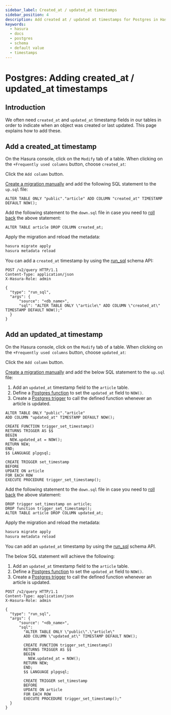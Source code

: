 ```yaml
---
sidebar_label: Created_at / updated_at timestamps
sidebar_position: 4
description: Add created at / updated at timestamps for Postgres in Hasura
keywords:
  - hasura
  - docs
  - postgres
  - schema
  - default value
  - timestamps
---
```



# Postgres: Adding created_at / updated_at timestamps

## Introduction

We often need `created_at` and `updated_at` timestamp fields in our tables in order to indicate when an object was
created or last updated. This page explains how to add these.

## Add a created_at timestamp

<Tabs className="api-tabs">
<TabItem value="console" label="Console">

On the Hasura console, click on the `Modify` tab of a table. When clicking on the `+Frequently used columns` button,
choose `created_at`:

<Thumbnail src='/img/schema/created-at.png' alt='Add a created_at time on the Hasura console' width='1000px' />

Click the `Add column` button.

</TabItem>
<TabItem value="cli" label="CLI">

[Create a migration manually](/migrations-metadata-seeds/manage-migrations.mdx#create-manual-migrations) and add the
following SQL statement to the `up.sql` file:

```plsql
ALTER TABLE ONLY "public"."article" ADD COLUMN "created_at" TIMESTAMP DEFAULT NOW();
```

Add the following statement to the `down.sql` file in case you need to
[roll back](/migrations-metadata-seeds/manage-migrations.mdx#roll-back-migrations) the above statement:

```plsql
ALTER TABLE article DROP COLUMN created_at;
```

Apply the migration and reload the metadata:

```bash
hasura migrate apply
hasura metadata reload
```

</TabItem>
<TabItem value="api" label="API">

You can add a `created_at` timestamp by using the [run_sql](/api-reference/schema-api/run-sql.mdx#schema-run-sql) schema
API:

```http
POST /v2/query HTTP/1.1
Content-Type: application/json
X-Hasura-Role: admin

{
  "type": "run_sql",
  "args": {
      "source": "<db_name>",
      "sql": "ALTER TABLE ONLY \"article\" ADD COLUMN \"created_at\" TIMESTAMP DEFAULT NOW();"
  }
}
```

</TabItem>
</Tabs>

## Add an updated_at timestamp

<Tabs className="api-tabs">
<TabItem value="console" label="Console">

On the Hasura console, click on the `Modify` tab of a table. When clicking on the `+Frequently used columns` button,
choose `updated_at`:

<Thumbnail src='/img/schema/updated-at.png' alt='Add an updated_at time on the Hasura console' width='1000px' />

Click the `Add column` button.

</TabItem>
<TabItem value="cli" label="CLI">

[Create a migration manually](/migrations-metadata-seeds/manage-migrations.mdx#create-manual-migrations) and add the
below SQL statement to the `up.sql` file:

1.  Add an `updated_at` timestamp field to the `article` table.
2.  Define a [Postgres function](https://www.postgresql.org/docs/current/sql-createfunction.html) to set the
    `updated_at` field to `NOW()`.
3.  Create a [Postgres trigger](https://www.postgresql.org/docs/current/sql-createtrigger.html) to call the defined
    function whenever an article is updated.

```plsql
ALTER TABLE ONLY "public"."article"
ADD COLUMN "updated_at" TIMESTAMP DEFAULT NOW();

CREATE FUNCTION trigger_set_timestamp()
RETURNS TRIGGER AS $$
BEGIN
  NEW.updated_at = NOW();
RETURN NEW;
END;
$$ LANGUAGE plpgsql;

CREATE TRIGGER set_timestamp
BEFORE
UPDATE ON article
FOR EACH ROW
EXECUTE PROCEDURE trigger_set_timestamp();
```

Add the following statement to the `down.sql` file in case you need to
[roll back](/migrations-metadata-seeds/manage-migrations.mdx#roll-back-migrations) the above statement:

```plsql
DROP trigger set_timestamp on article;
DROP function trigger_set_timestamp();
ALTER TABLE article DROP COLUMN updated_at;
```

Apply the migration and reload the metadata:

```bash
hasura migrate apply
hasura metadata reload
```

</TabItem>
<TabItem value="api" label="API">

You can add an `updated_at` timestamp by using the [run_sql](/api-reference/schema-api/run-sql.mdx#schema-run-sql)
schema API.

The below SQL statement will achieve the following:

1.  Add an `updated_at` timestamp field to the `article` table.
2.  Define a [Postgres function](https://www.postgresql.org/docs/current/sql-createfunction.html) to set the
    `updated_at` field to `NOW()`.
3.  Create a [Postgres trigger](https://www.postgresql.org/docs/current/sql-createtrigger.html) to call the defined
    function whenever an article is updated.

```http
POST /v2/query HTTP/1.1
Content-Type: application/json
X-Hasura-Role: admin

{
  "type": "run_sql",
  "args": {
      "source": "<db_name>",
      "sql":
        "ALTER TABLE ONLY \"public\".\"article\"
        ADD COLUMN \"updated_at\" TIMESTAMP DEFAULT NOW();

        CREATE FUNCTION trigger_set_timestamp()
        RETURNS TRIGGER AS $$
        BEGIN
          NEW.updated_at = NOW();
        RETURN NEW;
        END;
        $$ LANGUAGE plpgsql;

        CREATE TRIGGER set_timestamp
        BEFORE
        UPDATE ON article
        FOR EACH ROW
        EXECUTE PROCEDURE trigger_set_timestamp();"
  }
}
```

</TabItem>
</Tabs>
